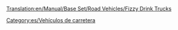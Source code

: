 [[Translation:en/Manual/Base Set/Road Vehicles/Fizzy Drink Trucks]]

{{es/Vehículo de carretera|nombre    = Camión de Refrescos MightyMover
  |imagen    = en/MightyMover FizzyDrink.png
  |precio    = 9.594 € (4.797 £)
  |velocidad = 48 km/h (30 mph)
  |coste     = 844 € (422 £)
  |diseño    = 1935
  |duración  = 15
  |capacidad = 17 refrescos
}}
{{es/Vehículo de carretera|nombre    = Camión de Refrescos Powernaught
  |imagen    = en/Powernaught FizzyDrink.png
  |precio    = 12.054 € (6.027 £)
  |velocidad = 88 km/h (55 mph)
  |coste     = 1.574 € (787 £)
  |diseño    = 1976
  |duración  = 15
  |capacidad = 19 refrescos
}}
{{es/Vehículo de carretera|nombre    = Camión de Refrescos Wizzowow
  |imagen    = en/Wizzowow FizzyDrink.png
  |precio    = 12.874 € (6,437 £)
  |velocidad = 112 km/h (70 mph)
  |coste     = 2,250 € (1,125 £)
  |diseño    = 2019
  |duración  = 15
  |capacidad = 22 refrescos
}}

[[Category:es/Vehículos de carretera]]
